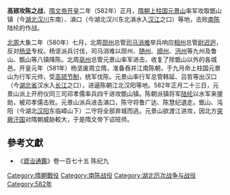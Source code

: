 '''高颎攻陈之战'''，[[隋文帝|隋文帝]][[开皇|开皇]]二年（582年）正月，[[隋朝|隋朝]][[上柱国|上柱国]][[元景山|元景山]]率军攻取甑山镇（今[[湖北|湖北]][[汉川|汉川]]东南）、溳口（今湖北汉川东北溳水入[[汉江_(中国)|汉江]]之口）等地，击败[[南陈|南陈]]陆纶的作战。

[[北周|北周]]大象二年（580年）七月，北周[[郧州|郧州]]总管[[司马消难|司马消难]]举兵响应[[相州|相州]]总管[[尉迟迥|尉迟迥]]，反对[[杨坚|杨坚]]专权。杨坚派兵讨伐，司马消难以郧州、[[随州|随州]]、[[顺州|顺州]]、[[沔州|沔州]]等九州及鲁山、甑山等八镇降陈。北周[[亳州|亳州]]总管元景山率军进击，收复了除甑山以外的各城邑。开皇元年（581年）杨坚废周立隋，准备吞并江南陈朝，于九月命上柱国元景山为行军元帅，受[[高颎|高颎]][[高颎攻陈之战|节制]]，统军伐陈。元景山率行军总管韩延、吕哲等出汉口（今[[湖北省|湖北省]]汉水入[[长江|长江]]之口），进逼陈朝江北汉阳等地。582年正月二十三日，元景山派上开府仪同三司邓孝儒率兵四千进攻甑山镇。陈朝派镇将军[[陆纶|陆纶]]以水军来援助，被邓孝儒击败。元景山派兵进击溳口，陈守将鲁广达、陈慧纪退走。甑山、沌阳（今湖北[[汉阳|汉阳]]东临嶂山下）二守将全部弃城而逃。元景山欲渡江进攻，因北方[[突厥汗国|突厥汗国]]对隋朝威胁較大，于是隋文帝下诏班师。
==參考文獻==
*《[[資治通鑑|資治通鑑]]》卷一百七十五 陈纪九

{{DEFAULTSORT:G}}
[[Category:隋朝戰役|Category:隋朝戰役]]
[[Category:南陈战役|Category:南陈战役]]
[[Category:湖北历次战争与战役|Category:湖北历次战争与战役]]
[[Category:582年|Category:582年]]